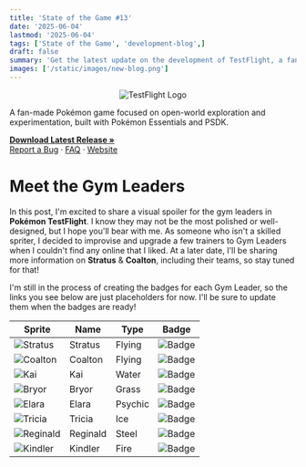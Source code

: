 ```yaml
---
title: 'State of the Game #13'
date: '2025-06-04'
lastmod: '2025-06-04'
tags: ['State of the Game', 'development-blog',]
draft: false
summary: 'Get the latest update on the development of TestFlight, a fan-made Pokémon game. Read about the progress made on the Gym Leader Map, Gym Leaders 1 & 2, Title Screen, and Fakémon Starters.'
images: ['/static/images/new-blog.png']
---
```


<div className="text-center" align="center">
  <img src="https://i.imgur.com/X1N3ADz.png" alt="TestFlight Logo" />
</div>

<div className="text-center">
  <p>
    A fan-made Pokémon game focused on open-world exploration and experimentation, built with Pokémon Essentials and PSDK.
  </p>
  <p>
    <a href="https://github.com/EmeraldVoid/Pokemon-TestFlight/releases"><strong>Download Latest Release »</strong></a>
    <br />
    <a href="https://github.com/EmeraldVoid/Pokemon-TestFlight/issues">Report a Bug</a>
    ·
    <a href="https://github.com/EmeraldVoid/Pokemon-TestFlight?tab=readme-ov-file#faq">FAQ</a>
    ·
    <a href="https://emeraldvoid.github.io/Pokemon-TestFlight/index.html">Website</a>
  </p>
</div>

# Meet the Gym Leaders

In this post, I'm excited to share a visual spoiler for the gym leaders in **Pokémon TestFlight**. I know they may not be the most polished or well-designed, but I hope you'll bear with me. As someone who isn't a skilled spriter, I decided to improvise and upgrade a few trainers to Gym Leaders when I couldn't find any online that I liked. At a later date, I'll be sharing more information on **Stratus** & **Coalton**, including their teams, so stay tuned for that!

I'm still in the process of creating the badges for each Gym Leader, so the links you see below are just placeholders for now. I'll be sure to update them when the badges are ready!

<table style={{borderCollapse: 'collapse'}}>
  <thead>
    <tr style={{backgroundColor: '#f5f5f5'}}>
      <th>Sprite</th>
      <th>Name</th>
      <th>Type</th>
      <th>Badge</th>
    </tr>
  </thead>
  <tbody>
    <tr style={{backgroundColor: '#add2f5'}}>
      <td><img src="https://i.imgur.com/2n0cW3C.png" alt="Stratus" /></td>
      <td>Stratus</td>
      <td>Flying</td>
      <td><img src="https://i.imgur.com/2n0cW3C.png" alt="Badge" /></td>
    </tr>
    <tr style={{backgroundColor: '#cbc7ad'}}>
      <td><img src="https://i.imgur.com/2n0cW3C.png" alt="Coalton" /></td>
      <td>Coalton</td>
      <td>Flying</td>
      <td><img src="https://i.imgur.com/2n0cW3C.png" alt="Badge" /></td>
    </tr>
    <tr style={{backgroundColor: '#74acf5'}}>
      <td><img src="https://i.imgur.com/2n0cW3C.png" alt="Kai" /></td>
      <td>Kai</td>
      <td>Water</td>
      <td><img src="https://i.imgur.com/2n0cW3C.png" alt="Badge" /></td>
    </tr>
    <tr style={{backgroundColor: '#82c274'}}>
      <td><img src="https://i.imgur.com/2n0cW3C.png" alt="Bryor" /></td>
      <td>Bryor</td>
      <td>Grass</td>
      <td><img src="https://i.imgur.com/2n0cW3C.png" alt="Badge" /></td>
    </tr>
    <tr style={{backgroundColor: '#ef7374'}}>
      <td><img src="https://i.imgur.com/2n0cW3C.png" alt="Elara" /></td>
      <td>Elara</td>
      <td>Psychic</td>
      <td><img src="https://i.imgur.com/2n0cW3C.png" alt="Badge" /></td>
    </tr>
    <tr style={{backgroundColor: '#81dff7'}}>
      <td><img src="https://i.imgur.com/2n0cW3C.png" alt="Tricia" /></td>
      <td>Tricia</td>
      <td>Ice</td>
      <td><img src="https://i.imgur.com/2n0cW3C.png" alt="Badge" /></td>
    </tr>
    <tr style={{backgroundColor: '#98c2d1'}}>
      <td><img src="https://i.imgur.com/2n0cW3C.png" alt="Reginald" /></td>
      <td>Reginald</td>
      <td>Steel</td>
      <td><img src="https://i.imgur.com/2n0cW3C.png" alt="Badge" /></td>
    </tr>
    <tr style={{backgroundColor: '#f584a8'}}>
      <td><img src="https://i.imgur.com/2n0cW3C.png" alt="Kindler" /></td>
      <td>Kindler</td>
      <td>Fire</td>
      <td><img src="https://i.imgur.com/2n0cW3C.png" alt="Badge" /></td>
    </tr>
  </tbody>
</table>



